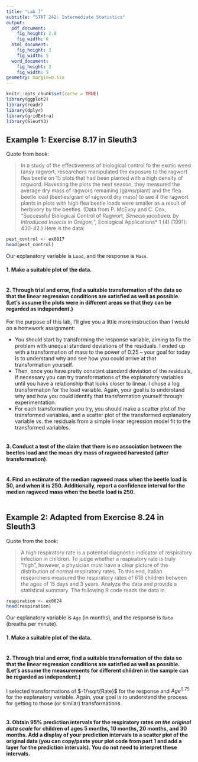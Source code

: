 ---
title: "Lab 7"
subtitle: "STAT 242: Intermediate Statistics"
output:
  pdf_document:
    fig_height: 2.8
    fig_width: 6
  html_document:
    fig_height: 3
    fig_width: 5
  word_document:
    fig_height: 3
    fig_width: 5
geometry: margin=0.5in
---

```{r setup, include=FALSE}
knitr::opts_chunk$set(cache = TRUE)
library(ggplot2)
library(readr)
library(dplyr)
library(gridExtra)
library(Sleuth3)
```

## Example 1: Exercise 8.17 in Sleuth3

Quote from book:

> In a study of the effectiveness of biological control fo the exotic weed tansy ragwort, researchers manipulated the exposure to the ragwort flea beetle on 15 plots that had been planted with a high density of ragword.  Havesting the plots the next season, they measured the average dry mass of ragword remaining (gams/plant) and the flea beetle load (beetles/gram of ragword dry mass) to see if the ragwort plants in plots with high flea beetle loads were smaller as a result of herbivory by the beetles.  (Data from P. McEvoy and C. Cox, "Successful Biological Control of Ragwort, *Senecio jacobaea, by Introduced Insects in Oregon,", *Ecological Applications* 1 (4) (1991): 430-42.)
Here is the data:

```{r, echo=FALSE, message=FALSE}
pest_control <- ex0817
head(pest_control)
```

Our explanatory variable is `Load`, and the response is `Mass`.

#### 1. Make a suitable plot of the data.

```{r}
```

#### 2. Through trial and error, find a suitable transformation of the data so that the linear regression conditions are satisfied as well as possible.  (Let's assume the plots were in different areas so that they can be regarded as independent.)

For the purpose of this lab, I'll give you a little more instruction than I would on a homework assignment:

 * You should start by transforming the response variable, aiming to fix the problem with unequal standard deviations of the residuals.  I ended up with a transformation of mass to the power of 0.25 -- your goal for today is to understand why and see how you could arrive at that transformation yourself.
 * Then, once you have pretty constant standard deviation of the residuals, if necessary you can try transformations of the explanatory variables until you have a relationship that looks closer to linear.  I chose a log transformation for the load variable.  Again, your goal is to understand why and how you could identify that transformation yourself through experimentation.
 * For each transformation you try, you should make a scatter plot of the transformed variables, and a scatter plot of the transformed explanatory variable vs. the residuals from a simple linear regression model fit to the transformed variables.


```{r}
```

#### 3. Conduct a test of the claim that there is no association between the beetles load and the mean dry mass of ragweed harvested (after transformation).

```{r}
```

#### 4. Find an estimate of the median ragweed mass when the beetle load is 50, and when it is 250.  Additionally, report a confidence interval for the median ragweed mass when the beetle load is 250.

```{r}
```



## Example 2: Adapted from Exercise 8.24 in Sleuth3

Quote from the book:

> A high respiratory rate is a potential diagnostic indicator of respiratory infection in children.  To judge whether a respiratory rate is truly "high", however, a physician must have a clear picture of the distribution of normal respiratory rates.  To this end, Italian researchers measured the respiratory rates of 618 children between the ages of 15 days and 3 years.  Analyze the data and provide a statistical summary.
The following R code reads the data in.

```{r, echo=FALSE, message=FALSE}
respiration <- ex0824
head(respiration)
```

Our explanatory variable is `Age` (in months), and the response is `Rate` (breaths per minute).

#### 1. Make a suitable plot of the data.

```{r}
```

#### 2. Through trial and error, find a suitable transformation of the data so that the linear regression conditions are satisfied as well as possible.  (Let's assume the measurements for different children in the sample can be regarded as independent.)

I selected transformations of $-1/\sqrt{Rate}$ for the response and $Age^{0.75}$ for the explanatory variable.  Again, your goal is to understand the process for getting to those (or similar) transformations.

```{r}
```

#### 3. Obtain 95% prediction intervals for the respiratory rates *on the original data scale* for children of ages 5 months, 10 months, 20 months, and 30 months.  Add a display of your prediction intervals to a scatter plot of the original data (you can copy/paste your plot code from part 1 and add a layer for the prediction intervals). You do not need to interpret these intervals.

```{r}
```
